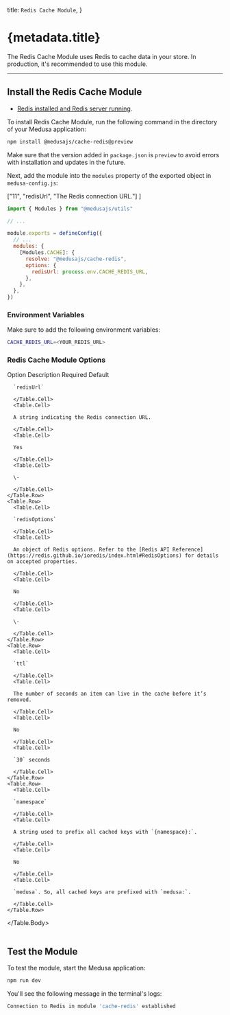 
  title: `Redis Cache Module`,
}

# {metadata.title}

The Redis Cache Module uses Redis to cache data in your store. In production, it's recommended to use this module.

---

## Install the Redis Cache Module

<Note type="check">

- [Redis installed and Redis server running](https://redis.io/docs/getting-started/installation/).

</Note>

To install Redis Cache Module, run the following command in the directory of your Medusa application:

```bash npm2yarn
npm install @medusajs/cache-redis@preview
```

<Note>

Make sure that the version added in `package.json` is `preview` to avoid errors with installation and updates in the future.

</Note>

Next, add the module into the `modules` property of the exported object in `medusa-config.js`:

  ["11", "redisUrl", "The Redis connection URL."]
]

```js title="medusa-config.js" highlights={highlights}
import { Modules } from "@medusajs/utils"

// ...

module.exports = defineConfig({
  // ...
  modules: {
    [Modules.CACHE]: {
      resolve: "@medusajs/cache-redis",
      options: { 
        redisUrl: process.env.CACHE_REDIS_URL,
      },
    },
  },
})
```

### Environment Variables

Make sure to add the following environment variables:

```bash
CACHE_REDIS_URL=<YOUR_REDIS_URL>
```

### Redis Cache Module Options

<Table>
  <Table.Header>
    <Table.Row>
      <Table.HeaderCell>Option</Table.HeaderCell>
      <Table.HeaderCell>Description</Table.HeaderCell>
      <Table.HeaderCell>Required</Table.HeaderCell>
      <Table.HeaderCell>Default</Table.HeaderCell>
    </Table.Row>
  </Table.Header>
  <Table.Body>
    <Table.Row>
      <Table.Cell>
      
      `redisUrl`
      
      </Table.Cell>
      <Table.Cell>
      
      A string indicating the Redis connection URL.
      
      </Table.Cell>
      <Table.Cell>
      
      Yes
      
      </Table.Cell>
      <Table.Cell>
      
      \-
      
      </Table.Cell>
    </Table.Row>
    <Table.Row>
      <Table.Cell>
      
      `redisOptions`
      
      </Table.Cell>
      <Table.Cell>
      
      An object of Redis options. Refer to the [Redis API Reference](https://redis.github.io/ioredis/index.html#RedisOptions) for details on accepted properties.
      
      </Table.Cell>
      <Table.Cell>
      
      No
      
      </Table.Cell>
      <Table.Cell>
      
      \-
      
      </Table.Cell>
    </Table.Row>
    <Table.Row>
      <Table.Cell>
      
      `ttl`
      
      </Table.Cell>
      <Table.Cell>
      
      The number of seconds an item can live in the cache before it’s removed.
      
      </Table.Cell>
      <Table.Cell>
      
      No
      
      </Table.Cell>
      <Table.Cell>
      
      `30` seconds
      
      </Table.Cell>
    </Table.Row>
    <Table.Row>
      <Table.Cell>
      
      `namespace`
      
      </Table.Cell>
      <Table.Cell>
      
      A string used to prefix all cached keys with `{namespace}:`.
      
      </Table.Cell>
      <Table.Cell>
      
      No
      
      </Table.Cell>
      <Table.Cell>
      
      `medusa`. So, all cached keys are prefixed with `medusa:`.
      
      </Table.Cell>
    </Table.Row>
  </Table.Body>
</Table>

## Test the Module

To test the module, start the Medusa application:

```bash npm2yarn
npm run dev
```

You'll see the following message in the terminal's logs:

```bash noCopy noReport
Connection to Redis in module 'cache-redis' established
```
